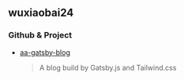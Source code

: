 
<SEO title="Home" />



<Avatar />

## wuxiaobai24


### Github & Project 



- [aa-gatsby-blog](https://github.com/wuxiaobai24/aa-gatsby-blog)

	> A blog build by Gatsby.js and Tailwind.css

